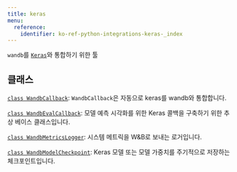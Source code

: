 ```yaml
---
title: keras
menu:
  reference:
    identifier: ko-ref-python-integrations-keras-_index
---
```


`wandb`를 [`Keras`](https://keras.io/)와 통합하기 위한 툴

## 클래스

[`class WandbCallback`](/ko/ref/python/integrations/keras/wandbcallback/): `WandbCallback`은 자동으로 keras를 wandb와 통합합니다.

[`class WandbEvalCallback`](/ko/ref/python/integrations/keras/wandbevalcallback/): 모델 예측 시각화를 위한 Keras 콜백을 구축하기 위한 추상 베이스 클래스입니다.

[`class WandbMetricsLogger`](/ko/ref/python/integrations/keras/wandbmetricslogger/): 시스템 메트릭을 W&B로 보내는 로거입니다.

[`class WandbModelCheckpoint`](/ko/ref/python/integrations/keras/wandbmodelcheckpoint/): Keras 모델 또는 모델 가중치를 주기적으로 저장하는 체크포인트입니다.
